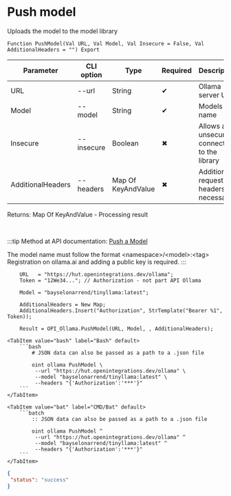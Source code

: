 ﻿---
sidebar_position: 9
description: Push model and other functions to work with Ollama in the Open Integration Package, a free open-source integration library for 1C:Enterprise 8, OneScript and CLI
keywords: [1C, 1С, 1С:Enterprise, 1С:Enterprise 8.3, API, Integration, Services, Exchange, OneScript, CLI, Ollama]
---


# Push model
 Uploads the model to the model library



`Function PushModel(Val URL, Val Model, Val Insecure = False, Val AdditionalHeaders = "") Export`

  | Parameter | CLI option | Type | Required | Description |
  |-|-|-|-|-|
  | URL | --url | String | &#x2714; | Ollama server URL |
  | Model | --model | String | &#x2714; | Models name |
  | Insecure | --insecure | Boolean | &#x2716; | Allows an unsecured connection to the library |
  | AdditionalHeaders | --headers | Map Of KeyAndValue | &#x2716; | Additional request headers, if necessary |

  
  Returns:  Map Of KeyAndValue - Processing result

<br/>

:::tip
Method at API documentation: [Push a Model](https://github.com/ollama/ollama/blob/main/docs/api.md#push-a-model)

The model name must follow the format &lt;namespace&gt;/&lt;model&gt;:&lt;tag&gt;<br/>Registration on ollama.ai and adding a public key is required.
:::
<br/>



```bsl title="1C:Enterprise/OneScript code example"
    URL   = "https://hut.openintegrations.dev/ollama";
    Token = "12We34..."; // Authorization - not part API Ollama

    Model = "bayselonarrend/tinyllama:latest";

    AdditionalHeaders = New Map;
    AdditionalHeaders.Insert("Authorization", StrTemplate("Bearer %1", Token));

    Result = OPI_Ollama.PushModel(URL, Model, , AdditionalHeaders);
```
 

 <Tabs>
  
    <TabItem value="bash" label="Bash" default>
        ```bash
            # JSON data can also be passed as a path to a .json file
            
            oint ollama PushModel \
             --url "https://hut.openintegrations.dev/ollama" \
             --model "bayselonarrend/tinyllama:latest" \
             --headers "{'Authorization':'***'}"
        ```
    </TabItem>
  
    <TabItem value="bat" label="CMD/Bat" default>
        ```batch
            :: JSON data can also be passed as a path to a .json file
            
            oint ollama PushModel ^
             --url "https://hut.openintegrations.dev/ollama" ^
             --model "bayselonarrend/tinyllama:latest" ^
             --headers "{'Authorization':'***'}"
        ```
    </TabItem>
</Tabs>


```json title="Result"
{
 "status": "success"
}
```
